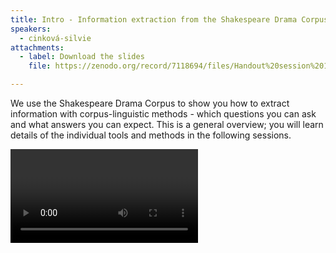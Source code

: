 ```yaml
---
title: Intro - Information extraction from the Shakespeare Drama Corpus
speakers:
  - cinková-silvie
attachments:
  - label: Download the slides
    file: https://zenodo.org/record/7118694/files/Handout%20session%201.1%20-%20Introduction.pdf

---
```

We use the Shakespeare Drama Corpus to show you how to extract information with corpus-linguistic methods - which questions you can ask and what answers you can expect. This is a general overview; you will learn details of the individual tools and methods in the following sessions.

<Video provider="youtube" id="https://www.youtube.com/embed/Ye8xy6UVbqU" caption="Session 1 - Introduction" />
<DownloadLink href="downloads/1_Silvie-Introduction.pdf" />
<Speakers>
  <Speaker speaker="cinková-silvie">

  </Speaker>
</Speakers>
